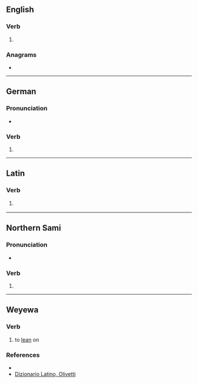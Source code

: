 {{also|Adde|ádde}}
==English==

===Verb===
{{en-verb}}

# {{obsolete spelling of|en|add}}

===Anagrams===
* {{anagrams|en|a=adde|Dade|Edda|dade|dead}}

----

==German==

===Pronunciation===
* {{audio|de|De-adde.ogg|Audio}}

===Verb===
{{head|de|verb form}}

# {{verb form of|de|adden||1|s|pres|;|1//3|s|sub|I|;|s|imp}}

----

==Latin==

===Verb===
{{la-verb-form|adde}}

# {{inflection of|la|addō||2|s|pres|actv|impr}}
#: {{uxi|la|'''adde''' huc (or {{l|la|istuc}} or {{l|la|eodem}} or {{l|la|eo}})|add to that}}

----

==Northern Sami==

===Pronunciation===
* {{se-IPA}}

===Verb===
{{head|se|verb form}}

# {{inflection of|se|addit||1|d|pres|indc|;|3|p|past|indc}}

----

==Weyewa==
{{normalized|from=ad'de}}

===Verb===
{{head|wew|verb}}

# {{lb|wew|Loli}} to [[lean]] on

===References===
* {{r:wew:loli}}
* [https://www.dizionario-latino.com/dizionario-latino-italiano.php?lemma=ADDO100 Dizionario Latino, Olivetti]
